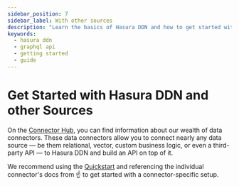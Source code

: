 ```yaml
---
sidebar_position: 7
sidebar_label: With other sources
description: "Learn the basics of Hasura DDN and how to get started with other sources."
keywords:
  - hasura ddn
  - graphql api
  - getting started
  - guide
---
```



# Get Started with Hasura DDN and other Sources

On the [Connector Hub](https://hasura.io/connectors), you can find information about our wealth of data connectors.
These data connectors allow you to connect nearly any data source — be them relational, vector, custom business logic,
or even a third-party API — to Hasura DDN and build an API on top of it.

We recommend using the [Quickstart](/quickstart.mdx) and referencing the individual connector's docs from ☝️ to get
started with a connector-specific setup.

